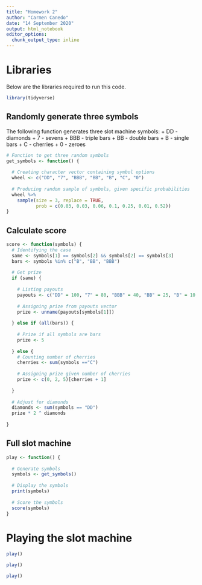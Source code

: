 ```yaml
---
title: "Homework 2"
author: "Carmen Canedo"
date: "14 September 2020"
output: html_notebook
editor_options: 
  chunk_output_type: inline
---
```


# Libraries
Below are the libraries required to run this code.
```r
library(tidyverse)
```

## Randomly generate three symbols
The following function generates three slot machine symbols:
  + DD - diamonds
  + 7 - sevens
  + BBB - triple bars
  + BB - double bars
  + B - single bars
  + C - cherries
  + 0 - zeroes
  
```r
# Function to get three random symbols
get_symbols <- function() {
  
  # Creating character vector containing symbol options
  wheel <- c("DD", "7", "BBB", "BB", "B", "C", "0")
  
  # Producing random sample of symbols, given specific probabilities
  wheel %>% 
    sample(size = 3, replace = TRUE,
           prob = c(0.03, 0.03, 0.06, 0.1, 0.25, 0.01, 0.52))
}
```

## Calculate score
```r
score <- function(symbols) {
  # Identifying the case
  same <- symbols[1] == symbols[2] && symbols[2] == symbols[3]
  bars <- symbols %in% c("B", "BB", "BBB")
  
  # Get prize
  if (same) {
    
    # Listing payouts
    payouts <- c("DD" = 100, "7" = 80, "BBB" = 40, "BB" = 25, "B" = 10, "C" = 10, "0" = 0)
    
    # Assigning prize from payouts vector
    prize <- unname(payouts[symbols[1]])
    
  } else if (all(bars)) {
    
    # Prize if all symbols are bars
    prize <- 5
    
  } else {
    # Counting number of cherries
    cherries <- sum(symbols =="C")
    
    # Assigning prize given number of cherries
    prize <- c(0, 2, 5)[cherries + 1]
    
  }
  
  # Adjust for diamonds
  diamonds <- sum(symbols == "DD")
  prize * 2 ^ diamonds
  
}
```


## Full slot machine
```r
play <- function() {
  
  # Generate symbols
  symbols <- get_symbols()
  
  # Display the symbols
  print(symbols)
  
  # Score the symbols
  score(symbols)
}
```

# Playing the slot machine
```r
play()

play()

play()
```




